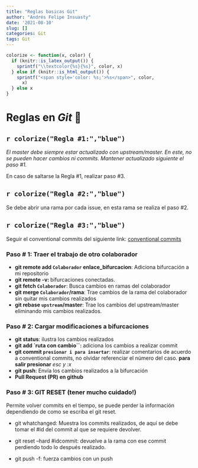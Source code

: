 ```yaml
---
title: "Reglas basicas Git"
author: "Andrés Felipe Insuasty"
date: '2021-08-10'
slug: []
categories: Git
tags: Git
---
```


```r

colorize <- function(x, color) {
  if (knitr::is_latex_output()) {
    sprintf("\\textcolor{%s}{%s}", color, x)
  } else if (knitr::is_html_output()) {
    sprintf("<span style='color: %s;'>%s</span>", color, 
      x)
  } else x
}

```

# Reglas en  *Git* 🎯
## `r colorize("Regla #1:","blue")`



*El master debe siempre estar actualizado con upstream/master. En este, no se pueden hacer cambios ni commits. Mantener actualizado siguiente el paso #1.*

En caso de saltarse la Regla #1, realizar paso #3.

## `r colorize("Regla #2:","blue")`

Se debe abrir una rama por cada issue, en esta rama se realiza el paso \#2.

## `r colorize("Regla #3:","blue")`
Seguir el conventional commits del siguiente link:
[conventional commits](https://www.conventionalcommits.org/en/v1.0.0/)

### Paso # 1: Traer el trabajo de otro colaborador

  - **git remote add `Colaborador` enlace_bifurcacion**: Adiciona bifurcación a mi repositorio
  - **git remote -v: ** bifurcaciones conectadas.
  - **git fetch `Colaborador`**: Busca cambios en ramas del colaborador 
  - **git merge `Colaborador`/rama**:  Trae cambios de la rama del colaborador sin quitar mis cambios realizados
  - **git rebase `upstream`/master**: Trae los cambios del upstream/master eliminando mis cambios realizados.
  
### Paso # 2: Cargar modificaciones a bifurcaciones

  - **git status**: ilustra los cambios realizados
  - **git add `ruta con cambio``: ** adiciona los cambios a realizar commit
  - **git commit `presionar i para insertar`**: realizar comentarios de acuerdo a conventional commits,
  no olvidar referenciar el número del caso. **para salir presionar** *esc y :x*
  - **git push**:  Envía los cambios realizados a la bifurcación
  - **Pull Request (PR) en github**
  
### Paso # 3: GIT RESET (tener mucho cuidado!)

Permite volver commits en el tiempo, se puede perder la información dependiendo de como se escriba el git reset.

  - git whatchanged: Muestra los commits realizados, de aquí se debe tomar el #id del commit al que se requiere devolver.

  - git reset –hard #idcommit: devuelve a la rama con ese commit perdiendo todo lo después realizado.

  - git push -f: fuerza cambios con un push

  



